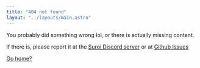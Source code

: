 ```yaml
---
title: "404 not found"
layout: "../layouts/main.astro"
---
```


You probably did something wrong lol, or there is actually missing content.

If there is, please report it at the [Suroi Discord server](https://discord.suroi.io) or at [Github Issues](https://github.com/HasangerGames/suroi-wiki/issues)

[Go home?](/)